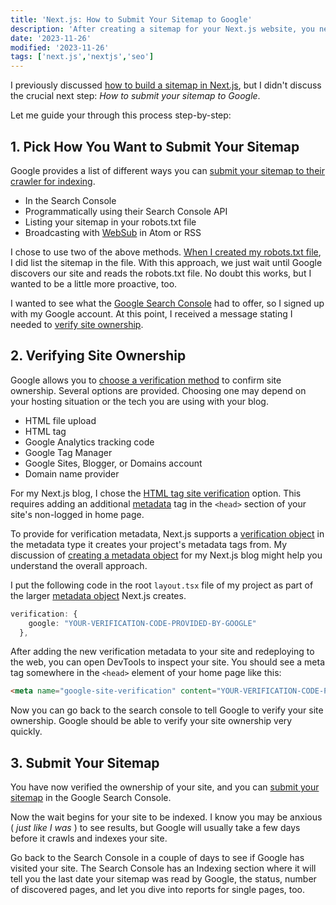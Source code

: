 ```yaml
---
title: 'Next.js: How to Submit Your Sitemap to Google'
description: 'After creating a sitemap for your Next.js website, you need to submit your sitemap to Google.'
date: '2023-11-26'
modified: '2023-11-26'
tags: ['next.js','nextjs','seo']
---
```


I previously discussed [how to build a sitemap in Next.js](https://www.davegray.codes/posts/nextjs-how-to-build-sitemap-robots-txt), but I didn't discuss the crucial next step: _How to submit your sitemap to Google_. 

Let me guide your through this process step-by-step:

## 1. Pick How You Want to Submit Your Sitemap 

Google provides a list of different ways you can [submit your sitemap to their crawler for indexing](https://developers.google.com/search/docs/crawling-indexing/sitemaps/build-sitemap#addsitemap). 
- In the Search Console 
- Programmatically using their Search Console API 
- Listing your sitemap in your robots.txt file 
- Broadcasting with [WebSub](https://www.w3.org/TR/websub/) in Atom or RSS 

I chose to use two of the above methods. [When I created my robots.txt file](https://www.davegray.codes/posts/nextjs-how-to-build-sitemap-robots-txt), I did list the sitemap in the file. With this approach, we just wait until Google discovers our site and reads the robots.txt file. No doubt this works, but I wanted to be a little more proactive, too. 

I wanted to see what the [Google Search Console](https://search.google.com/search-console/about) had to offer, so I signed up with my Google account. At this point, I received a message stating I needed to [verify site ownership](https://support.google.com/webmasters/answer/9008080). 

## 2. Verifying Site Ownership 

Google allows you to [choose a verification method](https://support.google.com/webmasters/answer/9008080) to confirm site ownership. Several options are provided. Choosing one may depend on your hosting situation or the tech you are using with your blog. 

- HTML file upload 
- HTML tag 
- Google Analytics tracking code 
- Google Tag Manager 
- Google Sites, Blogger, or Domains account 
- Domain name provider 

For my Next.js blog, I chose the [HTML tag site verification](https://support.google.com/webmasters/answer/9008080?sjid=5341002539176209972-NC#meta_tag_verification) option. This requires adding an additional [metadata](https://www.davegray.codes/posts/nextjs-ordering-merging-metadata) tag in the `<head>` section of your site's non-logged in home page. 

To provide for verification metadata, Next.js supports a [verification object](https://nextjs.org/docs/app/api-reference/functions/generate-metadata#verification) in the metadata type it creates your project's metadata tags from. My discussion of [creating a metadata object](https://www.davegray.codes/posts/nextjs-ordering-merging-metadata) for my Next.js blog might help you understand the overall approach.

I put the following code in the root `layout.tsx` file of my project as part of the larger [metadata object](https://nextjs.org/docs/app/api-reference/functions/generate-metadata#the-metadata-object) Next.js creates. 

```ts 
verification: {
    google: "YOUR-VERIFICATION-CODE-PROVIDED-BY-GOOGLE"
  },
```

After adding the new verification metadata to your site and redeploying to the web, you can open DevTools to inspect your site. You should see a meta tag somewhere in the `<head>` element of your home page like this: 

```html 
<meta name="google-site-verification" content="YOUR-VERIFICATION-CODE-PROVIDED-BY-GOOGLE">
```
Now you can go back to the search console to tell Google to verify your site ownership. Google should be able to verify your site ownership very quickly. 

## 3. Submit Your Sitemap 

You have now verified the ownership of your site, and you can [submit your sitemap](https://search.google.com/search-console/sitemaps) in the Google Search Console.

Now the wait begins for your site to be indexed. I know you may be anxious ( _just like I was_ ) to see results, but Google will usually take a few days before it crawls and indexes your site. 

Go back to the Search Console in a couple of days to see if Google has visited your site. The Search Console has an Indexing section where it will tell you the last date your sitemap was read by Google, the status, number of discovered pages, and let you dive into reports for single pages, too. 